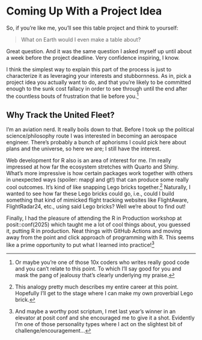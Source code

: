 # Coming Up With a Project Idea

So, if you're like me, you'll see this table project and think to yourself:

> What on Earth would I even make a table about?

Great question. And it was the same question I asked myself up until about a week before the project deadline. Very confidence inspiring, I know. 

I think the simplest way to explain this part of the process is just to characterize it as leveraging your interests and stubbornness. As in, pick a project idea you actually want to do, and that you're likely to be committed enough to the sunk cost fallacy in order to see through until the end after the countless bouts of frustration that lie before you.[^1]

## Why Track the United Fleet?
I'm an aviation nerd. It really boils down to that. Before I took up the political science/philosophy route I was interested in becoming an aerospace engineer. There's probably a bunch of aphorisms I could pick here about plans and the universe, so here we are; I still have the interest. 

Web development for R also is an area of interest for me. I'm really impressed at how far the ecosystem stretches with Quarto and Shiny. What's more impressive is how certain packages work together with others in unexpected ways (spoiler: mapgl and gt!) that can produce some really cool outcomes. It's kind of like snapping Lego bricks together.[^2] Naturally, I wanted to see how far these Lego bricks could go, i.e., could I build something that kind of mimicked flight tracking websites like FlightAware, FlightRadar24, etc., using said Lego bricks? Well we're about to find out!

Finally, I had the pleasure of attending the R in Production workshop at posit::conf(2025) which taught me a lot of cool things about, you guessed it, putting R in production. Neat things with GitHub Actions and moving away from the point and click approach of programming with R. This seems like a prime opportunity to put what I learned into practice![^3]

[^1]: Or maybe you're one of those 10x coders who writes really good code and you can't relate to this point. To which I'll say good for you and mask the pang of jealousy that's clearly underlying my praise.

[^2]: This analogy pretty much describes my entire career at this point. Hopefully I'll get to the stage where I can make my own proverbial Lego brick.

[^3]: And maybe a worthy post scriptum, I met last year's winner in an elevator at posit conf and she encouraged me to give it a shot. Evidently I'm one of those personality types where I act on the slightest bit of challenge/encouragement...